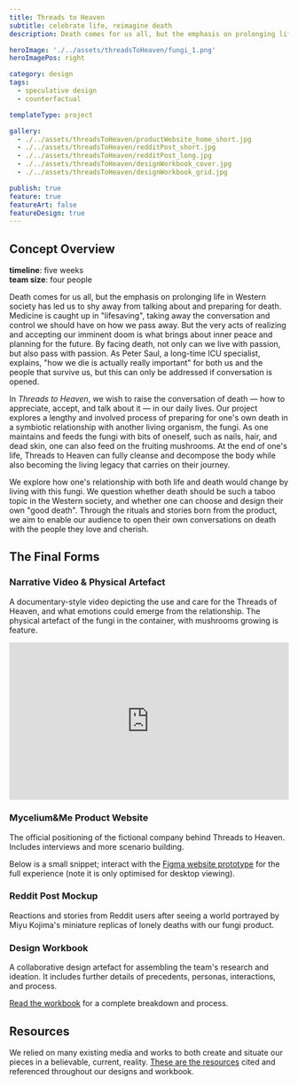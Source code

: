 ```yaml
---
title: Threads to Heaven
subtitle: celebrate life, reimagine death
description: Death comes for us all, but the emphasis on prolonging life in Western society has led us to shy away from talking about and preparing for death. This speculative design project explores how one's relationship with both life and death would change by living with Threads to Heaven.

heroImage: './../assets/threadsToHeaven/fungi_1.png'
heroImagePos: right

category: design
tags:
  - speculative design
  - counterfactual

templateType: project

gallery:
  - ./../assets/threadsToHeaven/productWebsite_home_short.jpg
  - ./../assets/threadsToHeaven/redditPost_short.jpg
  - ./../assets/threadsToHeaven/redditPost_long.jpg
  - ./../assets/threadsToHeaven/designWorkbook_cover.jpg
  - ./../assets/threadsToHeaven/designWorkbook_grid.jpg

publish: true
feature: true
featureArt: false
featureDesign: true
---
```


## Concept Overview

**timeline**: five weeks  
**team size**: four people

Death comes for us all, but the emphasis on prolonging life in Western society has led us to shy away from talking about and preparing for death. Medicine is caught up in "lifesaving", taking away the conversation and control we should have on how we pass away. But the very acts of realizing and accepting our imminent doom is what brings about inner peace and planning for the future. By facing death, not only can we live with passion, but also pass with passion. As Peter Saul, a long-time ICU specialist, explains, "how we die is actually really important" for both us and the people that survive us, but this can only be addressed if conversation is opened.

In _Threads to Heaven_, we wish to raise the conversation of death — how to appreciate, accept, and talk about it — in our daily lives. Our project explores a lengthy and involved process of preparing for one's own death in a symbiotic relationship with another living organism, the fungi. As one maintains and feeds the fungi with bits of oneself, such as nails, hair, and dead skin, one can also feed on the fruiting mushrooms. At the end of one's life, Threads to Heaven can fully cleanse and decompose the body while also becoming the living legacy that carries on their journey.

We explore how one's relationship with both life and death would change by living with this fungi. We question whether death should be such a taboo topic in the Western society, and whether one can choose and design their own "good death". Through the rituals and stories born from the product, we aim to enable our audience to open their own conversations on death with the people they love and cherish.


## The Final Forms

### Narrative Video & Physical Artefact

A documentary-style video depicting the use and care for the Threads of Heaven, and what emotions could emerge from the relationship. The physical artefact of the fungi in the container, with mushrooms growing is feature.

<div style="padding:56.25% 0 0 0;position:relative;"><iframe src="https://player.vimeo.com/video/398698793?h=16f61855a1&byline=0&portrait=0" style="position:absolute;top:0;left:0;width:100%;height:100%;" frameborder="0" allow="autoplay; fullscreen; picture-in-picture" allowfullscreen></iframe></div><script src="https://player.vimeo.com/api/player.js"></script>

### Mycelium&Me Product Website

The official positioning of the fictional company behind Threads to Heaven. Includes interviews and more scenario building.

Below is a small snippet; interact with the [Figma website prototype](https://www.figma.com/proto/5IZL1IuzMVTuZeYEhT1pAY/Threads-to-Heaven-Websites?page-id=528%3A200&node-id=528%3A201&viewport=2155%2C3829%2C0.97&scaling=scale-down-width&starting-point-node-id=528%3A201) for the full experience (note it is only optimised for desktop viewing).

<MdxImage
  shadow
  link='https://www.figma.com/proto/5IZL1IuzMVTuZeYEhT1pAY/Threads-to-Heaven-Websites?page-id=528%3A200&node-id=528%3A201&viewport=2155%2C3829%2C0.97&scaling=scale-down-width&starting-point-node-id=528%3A201'
  gatsbyImageData={props.gallery.image1}
/>

### Reddit Post Mockup

Reactions and stories from Reddit users after seeing a world portrayed by Miyu Kojima's miniature replicas of lonely deaths with our fungi product.

<MdxImage
  shadow
  link={props.gallery.image3}
  gatsbyImageData={props.gallery.image2}
/>

### Design Workbook

A collaborative design artefact for assembling the team's research and ideation. It includes further details of precedents, personas, interactions, and process.

[Read the workbook](https://www.figma.com/proto/NkGkiZYMVCmz1osEoESWUb/Design-Workbook?page-id=345%3A13&node-id=345%3A125&viewport=14568%2C619%2C1.5&scaling=contain) for a complete breakdown and process.

<MdxImage shadow gatsbyImageData={props.gallery.image4} />
<MdxImage gatsbyImageData={props.gallery.image5} />


## Resources

We relied on many existing media and works to both create and situate our pieces in a believable, current, reality. [These are the resources](https://www.figma.com/proto/NkGkiZYMVCmz1osEoESWUb/Design-Workbook?page-id=345%3A13&node-id=345%3A778&viewport=14568%2C619%2C1.5&scaling=contain) cited and referenced throughout our designs and workbook.